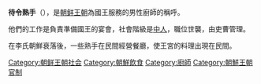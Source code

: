 '''待令熟手'''（{{lang-ko|대령숙수}}），是[[朝鲜王朝|朝鲜王朝]]為國王服務的男性廚師的稱呼。

他們的工作是負責準備國王的宴會，社會階級是[[中人|中人]]，職位世襲，由吏曹管理。

在李氏朝鮮衰落後，一些熟手在民間經營餐廳，使王宮的料理出現在民間。

[[Category:朝鲜王朝社会|Category:朝鲜王朝社会]]
[[Category:朝鮮飲食|Category:朝鮮飲食]]
[[Category:廚師|Category:廚師]]
[[Category:朝鮮王朝官制|Category:朝鮮王朝官制]]
